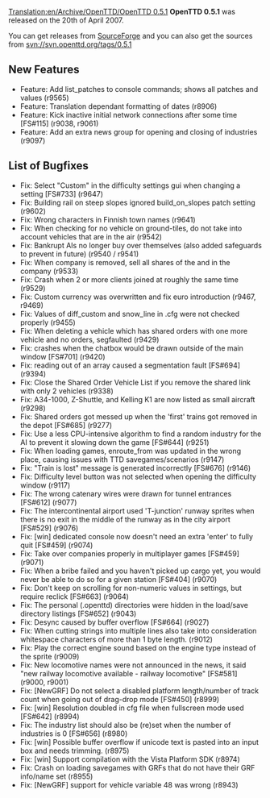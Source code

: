 [[Translation:en/Archive/OpenTTD/OpenTTD 0.5.1]]
'''OpenTTD 0.5.1''' was released on the 20th of April 2007.

You can get releases from [http://sourceforge.net/project/showfiles.php?group_id=103924 SourceForge] and you can also get the sources from svn://svn.openttd.org/tags/0.5.1

==New Features==
* Feature: Add list_patches to console commands; shows all patches and values (r9565)
* Feature: Translation dependant formatting of dates (r8906)
* Feature: Kick inactive initial network connections after some time [FS#115] (r9038, r9061)
* Feature: Add an extra news group for opening and closing of industries (r9097)

==List of Bugfixes==
* Fix: Select "Custom" in the difficulty settings gui when changing a setting [FS#733] (r9647)
* Fix: Building rail on steep slopes ignored build_on_slopes patch setting (r9602)
* Fix: Wrong characters in Finnish town names (r9641)
* Fix: When checking for no vehicle on ground-tiles, do not take into account vehicles that are in the air (r9542)
* Fix: Bankrupt AIs no longer buy over themselves (also added safeguards to prevent in future) (r9540 / r9541)
* Fix: When company is removed, sell all shares of the and in the company (r9533)
* Fix: Crash when 2 or more clients joined at roughly the same time (r9529)
* Fix: Custom currency was overwritten and fix euro introduction (r9467, r9469)
* Fix: Values of diff_custom and snow_line in .cfg were not checked properly (r9455)
* Fix: When deleting a vehicle which has shared orders with one more vehicle and no orders, segfaulted (r9429)
* Fix: crashes when the chatbox would be drawn outside of the main window [FS#701] (r9420)
* Fix: reading out of an array caused a segmentation fault [FS#694] (r9394)
* Fix: Close the Shared Order Vehicle List if you remove the shared link with only 2 vehicles (r9338)
* Fix: A34-1000, Z-Shuttle, and Kelling K1 are now listed as small aircraft (r9298)
* Fix: Shared orders got messed up when the 'first' trains got removed in the depot [FS#685] (r9277)
* Fix: Use a less CPU-intensive algorithm to find a random industry for the AI to prevent it slowing down the game [FS#644] (r9251)
* Fix: When loading games, enroute_from was updated in the wrong place, causing issues with TTD savegames/scenarios (r9147)
* Fix: "Train is lost" message is generated incorrectly [FS#676] (r9146)
* Fix: Difficulty level button was not selected when opening the difficulty window (r9117)
* Fix: The wrong catenary wires were drawn for tunnel entrances [FS#612] (r9077)
* Fix: The intercontinental airport used 'T-junction' runway sprites when there is no exit in the middle of the runway as in the city airport [FS#529] (r9076)
* Fix: [win] dedicated console now doesn't need an extra 'enter' to fully quit [FS#459] (r9074)
* Fix: Take over companies properly in multiplayer games [FS#459] (r9071)
* Fix: When a bribe failed and you haven't picked up cargo yet, you would never be able to do so for a given station [FS#404] (r9070)
* Fix: Don't keep on scrolling for non-numeric values in settings, but require reclick [FS#663] (r9064)
* Fix: The personal (.openttd) directories were hidden in the load/save directory listings [FS#652] (r9043)
* Fix: Desync caused by buffer overflow [FS#664] (r9027)
* Fix: When cutting strings into multiple lines also take into consideration whitespace characters of more than 1 byte length. (r9012)
* Fix: Play the correct engine sound based on the engine type instead of the sprite (r9009)
* Fix: New locomotive names were not announced in the news, it said "new railway locomotive available - railway locomotive" [FS#581] (r9000, r9001)
* Fix: [NewGRF] Do not select a disabled platform length/number of track count when going out of drag-drop mode [FS#450] (r8999)
* Fix: [win] Resolution doubled in cfg file when fullscreen mode used [FS#642] (r8994)
* Fix: The industry list should also be (re)set when the number of industries is 0 [FS#656] (r8980)
* Fix: [win] Possible buffer overflow if unicode text is pasted into an input box and needs trimming. (r8975)
* Fix: [win] Support compilation with the Vista Platform SDK (r8974)
* Fix: Crash on loading savegames with GRFs that do not have their GRF info/name set (r8955)
* Fix: [NewGRF] support for vehicle variable 48 was wrong (r8943)